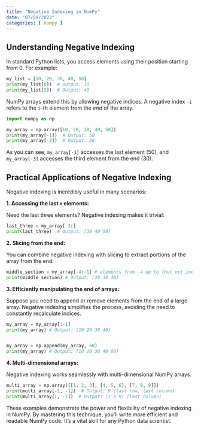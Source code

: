 ```yaml
---
title: "Negative Indexing in NumPy"
date: "07/09/2023"
categories: [ numpy ]
---
```


## Understanding Negative Indexing

In standard Python lists, you access elements using their position starting from 0.  For example:

```python
my_list = [10, 20, 30, 40, 50]
print(my_list[0])  # Output: 10
print(my_list[3])  # Output: 40
```

NumPy arrays extend this by allowing negative indices.  A negative index `-i` refers to the `i`-th element from the *end* of the array.

```python
import numpy as np

my_array = np.array([10, 20, 30, 40, 50])
print(my_array[-1])  # Output: 50
print(my_array[-3])  # Output: 30
```

As you can see, `my_array[-1]` accesses the last element (50), and `my_array[-3]` accesses the third element from the end (30).


## Practical Applications of Negative Indexing

Negative indexing is incredibly useful in many scenarios:

**1. Accessing the last `n` elements:**

Need the last three elements?  Negative indexing makes it trivial:

```python
last_three = my_array[-3:]
print(last_three)  # Output: [30 40 50]
```

**2.  Slicing from the end:**

You can combine negative indexing with slicing to extract portions of the array from the end:

```python
middle_section = my_array[-4:-1] # elements from -4 up to (but not including) -1
print(middle_section) # Output: [20 30 40]
```

**3.  Efficiently manipulating the end of arrays:**

Suppose you need to append or remove elements from the end of a large array. Negative indexing simplifies the process, avoiding the need to constantly recalculate indices.

```python
my_array = my_array[:-1]
print(my_array) # Output: [10 20 30 40]


my_array = np.append(my_array, 60)
print(my_array) # Output: [10 20 30 40 60]
```

**4. Multi-dimensional arrays:**

Negative indexing works seamlessly with multi-dimensional NumPy arrays.

```python
multi_array = np.array([[1, 2, 3], [4, 5, 6], [7, 8, 9]])
print(multi_array[-1, -1])  # Output: 9 (last row, last column)
print(multi_array[:, -1])  # Output: [3 6 9] (last column)

```

These examples demonstrate the power and flexibility of negative indexing in NumPy. By mastering this technique, you'll write more efficient and readable NumPy code.  It's a vital skill for any Python data scientist.

